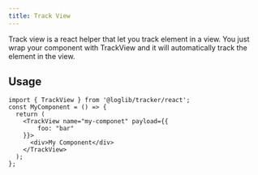 ```yaml
---
title: Track View
---
```


Track view is a react helper that let you track element in a view. You just wrap your component with TrackView and it will automatically track the element in the view.

## Usage

```tsx
import { TrackView } from '@loglib/tracker/react';
const MyComponent = () => {
  return (
    <TrackView name="my-componet" payload={{
        foo: "bar"
    }}>
      <div>My Component</div>
    </TrackView>
  );
};
```
